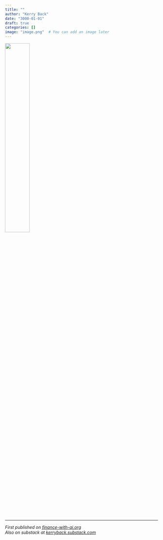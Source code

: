 ---
title: ""
author: "Kerry Back"
date: "3000-01-01"
draft: true
categories: []
image: "image.png"  # You can add an image later
---

![](image.png){width=40% fig-align="center"}

---

*First published on [finance-with-ai.org](https://finance-with-ai.org)* <br>
*Also on substack at [kerryback.substack.com](https://kerryback.substack.com)*